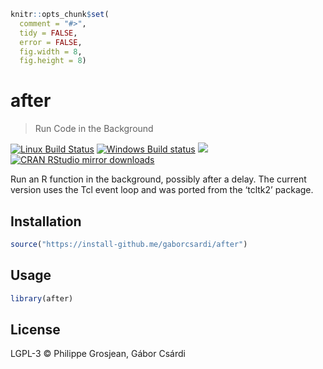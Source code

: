 
```r
knitr::opts_chunk$set(
  comment = "#>",
  tidy = FALSE,
  error = FALSE,
  fig.width = 8,
  fig.height = 8)
```

# after

> Run Code in the Background

[![Linux Build Status](https://travis-ci.org/gaborcsardi/after.svg?branch=master)](https://travis-ci.org/gaborcsardi/after)
[![Windows Build status](https://ci.appveyor.com/api/projects/status/github/gaborcsardi/after?svg=true)](https://ci.appveyor.com/project/gaborcsardi/after)
[![](http://www.r-pkg.org/badges/version/after)](http://www.r-pkg.org/pkg/after)
[![CRAN RStudio mirror downloads](http://cranlogs.r-pkg.org/badges/after)](http://www.r-pkg.org/pkg/after)

Run an R function in the background, possibly after a delay. The current
version uses the Tcl event loop and was ported from the 'tcltk2' package.

## Installation

```r
source("https://install-github.me/gaborcsardi/after")
```

## Usage

```r
library(after)
```

## License

LGPL-3 © Philippe Grosjean, Gábor Csárdi
